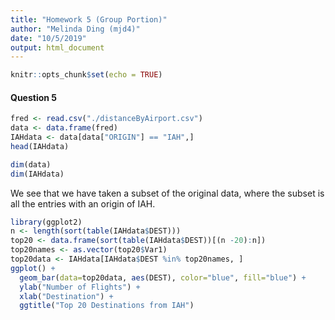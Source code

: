 ```yaml
---
title: "Homework 5 (Group Portion)"
author: "Melinda Ding (mjd4)"
date: "10/5/2019"
output: html_document
---
```


```r
knitr::opts_chunk$set(echo = TRUE)
```

#### Question 5

```r
fred <- read.csv("./distanceByAirport.csv")
data <- data.frame(fred)
IAHdata <- data[data["ORIGIN"] == "IAH",]
head(IAHdata)
```
```r
dim(data)
dim(IAHdata)
```
We see that we have taken a subset of the original data, where the subset is all the entries with an origin of IAH. 

```r
library(ggplot2)
n <- length(sort(table(IAHdata$DEST)))
top20 <- data.frame(sort(table(IAHdata$DEST))[(n -20):n]) 
top20names <- as.vector(top20$Var1)
top20data <- IAHdata[IAHdata$DEST %in% top20names, ]
ggplot() + 
  geom_bar(data=top20data, aes(DEST), color="blue", fill="blue") + 
  ylab("Number of Flights") + 
  xlab("Destination") +
  ggtitle("Top 20 Destinations from IAH")
```
